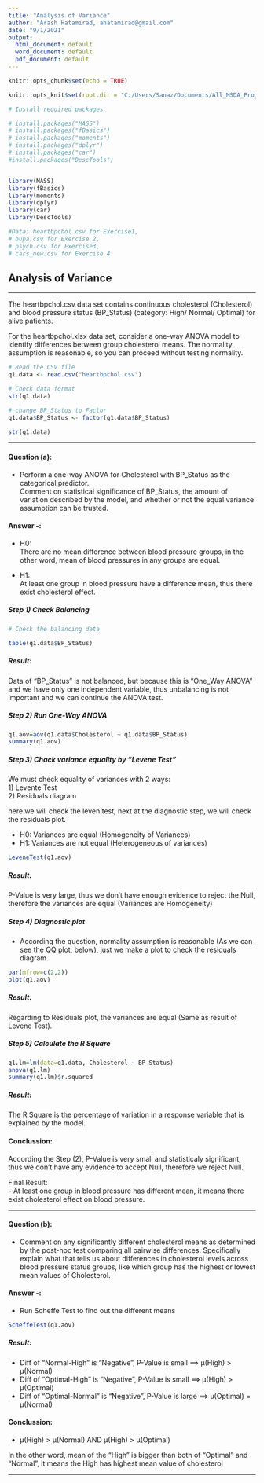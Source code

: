 ```yaml
---
title: "Analysis of Variance"
author: "Arash Hatamirad, ahatamirad@gmail.com"
date: "9/1/2021"
output:
  html_document: default
  word_document: default
  pdf_document: default
---
```


```r
knitr::opts_chunk$set(echo = TRUE)

knitr::opts_knit$set(root.dir = "C:/Users/Sanaz/Documents/All_MSDA_Projects and Sources/R Ptojects/Algorithm I/HW02")

# Install required packages

# install.packages("MASS")
# install.packages("fBasics")
# install.packages("moments")
# install.packages("dplyr")
# install.packages("car")
#install.packages("DescTools")


library(MASS)
library(fBasics)
library(moments)
library(dplyr)
library(car)
library(DescTools)

#Data: heartbpchol.csv for Exercise1, 
# bupa.csv for Exercise 2, 
# psych.csv for Exercise3, 
# cars_new.csv for Exercise 4
```


## Analysis of Variance   

***

The heartbpchol.csv data set contains continuous cholesterol (Cholesterol) and blood pressure status (BP_Status) (category: High/ Normal/ Optimal) for alive patients.  
 
For the heartbpchol.xlsx data set, consider a one-way ANOVA model to identify differences between group cholesterol means. The normality assumption is reasonable, so you can proceed without testing normality.  

```r

# Read the CSV file
q1.data <- read.csv("heartbpchol.csv") 

# Check data format
str(q1.data)

# change BP_Status to Factor
q1.data$BP_Status <- factor(q1.data$BP_Status)

str(q1.data)

```

***

#### Question (a): 
- Perform a one-way ANOVA for Cholesterol with BP_Status as the categorical predictor.  
Comment on statistical significance of BP_Status, the amount of variation described by the model, and whether or not the equal variance assumption can be trusted.    

#### Answer -:

- H0:    
There are no mean difference between blood pressure groups, in the other word, mean of blood pressures in any groups are equal.  

- H1:  
At least one group in blood pressure have a difference mean, thus there exist cholesterol effect.  

##### Step 1) Check Balancing  

```r
# Check the balancing data

table(q1.data$BP_Status)

```
##### Result:  
Data of "BP_Status" is not balanced, but because this is "One_Way ANOVA" and we have only one independent variable, thus unbalancing is not important and we can continue the ANOVA test.  


##### Step 2) Run One-Way ANOVA 

```r
q1.aov=aov(q1.data$Cholesterol ~ q1.data$BP_Status)
summary(q1.aov)

```



##### Step 3) Chack variance equality by "Levene Test" 
We must check equality of variances with 2 ways:  
1) Levente Test  
2) Residuals diagram  

here we will check the leven test, next at the diagnostic step, we will check the residuals plot.    

- H0: Variances are equal (Homogeneity of Variances)  
- H1: Variances are not equal (Heterogeneous of variances)  

```r

LeveneTest(q1.aov)

```

##### Result: 
P-Value is very large, thus we don't have enough evidence to reject the Null, therefore the variances are equal (Variances are Homogeneity)  



##### Step 4) Diagnostic plot  
- According the question, normality assumption is reasonable (As we can see the QQ plot, below), just we make a plot to check the residuals diagram.    


```r
par(mfrow=c(2,2))
plot(q1.aov)

```

##### Result:   
Regarding to Residuals plot, the variances are equal (Same as result of Levene Test).   



##### Step 5) Calculate the R Square   

```r
q1.lm=lm(data=q1.data, Cholesterol ~ BP_Status)
anova(q1.lm)
summary(q1.lm)$r.squared

```

##### Result:  
The R Square is the percentage of variation in a response variable that is explained by the model.  


#### Conclussion:  
According the Step (2), P-Value is very small and statisticaly significant, thus we don't have any evidence to accept Null, therefore we reject Null.  

Final Result:  
- At least one group in blood pressure has different mean, it means there exist cholesterol effect on blood pressure.  



***  


#### Question (b): 
- Comment on any significantly different cholesterol means as determined by the post-hoc test comparing all pairwise differences. Specifically explain what that tells us about differences in cholesterol levels across blood pressure status groups, like which group has the highest or lowest mean values of Cholesterol.  

#### Answer -:

- Run Scheffe Test to find out the different means  

```r
ScheffeTest(q1.aov)
```

##### Result:  
- Diff of "Normal-High" is "Negative", P-Value is small ==> µ(High) > µ(Normal)  
- Diff of "Optimal-High" is "Negative", P-Value is small ==> µ(High) > µ(Optimal)  
- Diff of "Optimal-Normal" is "Negative", P-Value is large ==> µ(Optimal) = µ(Normal)  


#### Conclussion:  
- µ(High) > µ(Normal)  AND     µ(High) > µ(Optimal)  

In the other word, mean of the "High" is bigger than both of "Optimal" and "Normal", it means the High has highest mean value of cholesterol  


***